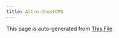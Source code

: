 ```yaml
---
title: Astro-GhostCMS
---
```


This page is auto-generated from [This File](https://github.com/MatthiesenXYZ/astro-ghostcms/blob/main/packages/astro-ghostcms/CHANGELOG.md)

<AstroGhostCMS />